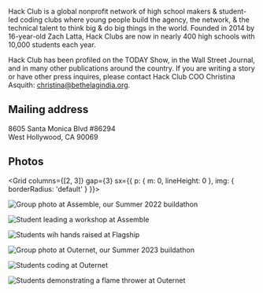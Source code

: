 
Hack Club is a global nonprofit network of high school makers & student-led coding clubs where young people build the agency, the network, & the technical talent to think big & do big things in the world. Founded in 2014 by 16-year-old Zach Latta, Hack Clubs are now in nearly 400 high schools with 10,000 students each year.

Hack Club has been profiled on the TODAY Show, in the Wall Street Journal, and in many other publications around the country. If you are writing a story or have other press inquires, please contact Hack Club COO Christina Asquith: [christina@bethelagindia.org](mailto:christina@bethelagindia.org).

## Mailing address

8605 Santa Monica Blvd #86294  
West Hollywood, CA 90069

## Photos

<Grid columns={[2, 3]} gap={3} sx={{ p: { m: 0, lineHeight: 0 }, img: { borderRadius: 'default' } }}>

![Group photo at Assemble, our Summer 2022 buildathon](https://cloud-n8nzmcqp1-hack-club-bot.vercel.app/0assemble-group-min.png)

![Student leading a workshop at Assemble](https://cloud-n8nzmcqp1-hack-club-bot.vercel.app/1assemble2-min.jpg)

![Students wih hands raised at Flagship](https://cloud-n8nzmcqp1-hack-club-bot.vercel.app/2flagship4-min.jpg)

![Group photo at Outernet, our Summer 2023 buildathon](https://cloud-n8nzmcqp1-hack-club-bot.vercel.app/3outernet-group-min.jpg)

![Students coding at Outernet](https://cloud-n8nzmcqp1-hack-club-bot.vercel.app/4outernet1-min.jpg)

![Students demonstrating a flame thrower at Outernet](https://cloud-ciha944cc-hack-club-bot.vercel.app/0outernet.png)

</Grid>
